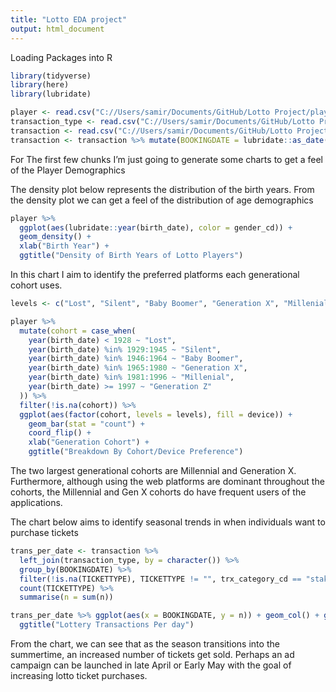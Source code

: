 ```yaml
---
title: "Lotto EDA project"
output: html_document
---
```

Loading Packages into R

```r
library(tidyverse)
library(here)
library(lubridate)
```

```r
player <- read.csv("C://Users/samir/Documents/GitHub/Lotto Project/player.csv")
transaction_type <- read.csv("C://Users/samir/Documents/GitHub/Lotto Project/transaction_type.csv")
transaction <- read.csv("C://Users/samir/Documents/GitHub/Lotto Project/transaction.csv")
transaction <- transaction %>% mutate(BOOKINGDATE = lubridate::as_date(BOOKINGDATE))
```

For The first few chunks I'm just going to generate some charts to get a feel of the Player Demographics


The density plot below represents the distribution of the birth years. From the density plot we can get a feel of the distribution of age demographics
```r
player %>%
  ggplot(aes(lubridate::year(birth_date), color = gender_cd)) +
  geom_density() +
  xlab("Birth Year") +
  ggtitle("Density of Birth Years of Lotto Players")
```


In this chart I aim to identify the preferred platforms each generational cohort uses. 
```r
levels <- c("Lost", "Silent", "Baby Boomer", "Generation X", "Millenial", "Generation Z")

player %>%
  mutate(cohort = case_when(
    year(birth_date) < 1928 ~ "Lost",
    year(birth_date) %in% 1929:1945 ~ "Silent",
    year(birth_date) %in% 1946:1964 ~ "Baby Boomer",
    year(birth_date) %in% 1965:1980 ~ "Generation X",
    year(birth_date) %in% 1981:1996 ~ "Millenial",
    year(birth_date) >= 1997 ~ "Generation Z"
  )) %>%
  filter(!is.na(cohort)) %>%
  ggplot(aes(factor(cohort, levels = levels), fill = device)) +
    geom_bar(stat = "count") +
    coord_flip() +
    xlab("Generation Cohort") +
    ggtitle("Breakdown By Cohort/Device Preference")


```
The two largest generational cohorts are Millennial and Generation X. Furthermore, although using the web platforms are dominant throughout the cohorts, the Millennial and Gen X cohorts do have frequent users of the applications. 





















The chart below aims to identify seasonal trends in when individuals want to purchase tickets
```r
trans_per_date <- transaction %>% 
  left_join(transaction_type, by = character()) %>%
  group_by(BOOKINGDATE) %>%
  filter(!is.na(TICKETTYPE), TICKETTYPE != "", trx_category_cd == "stake") %>%
  count(TICKETTYPE) %>%
  summarise(n = sum(n))

trans_per_date %>% ggplot(aes(x = BOOKINGDATE, y = n)) + geom_col() + geom_smooth() +
  ggtitle("Lottery Transactions Per day")

```
From the chart, we can see that as the season transitions into the summertime, an increased number of tickets get sold. Perhaps an ad campaign can be launched in late April or Early May with the goal of increasing lotto ticket purchases. 
